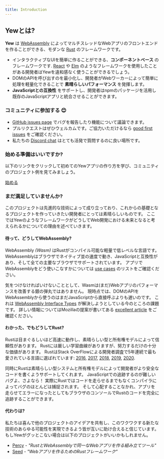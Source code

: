 ```yaml
---
title: Introduction
---
```


## Yewとは?

**Yew** は [WebAssembly](https://webassembly.org/) によってマルチスレッドなWebアプリのフロントエンドを作ることができる、モダンな [Rust](https://www.rust-lang.org/) のフレームワークです。

* インタラクティブなUIを簡単に作ることができる、**コンポーネントベース** のフレームワークです. [React](https://reactjs.org/) や [Elm](https://elm-lang.org/) のようなフレームワークを使用したことがある開発者はYewを違和感なく使うことができるでしょう。
* DOMのAPIを呼び出すのを最小化し、開発者がWebワーカーによって簡単に処理を軽量化できることで **素晴らしいパフォーマンス** を発揮します。
* **JavaScriptとの互換性** をサポートし、開発者はnpmのパッケージを活用し既存のJavaScriptアプリと統合させることができます。

### コミュニティに参加する 😊

* [GitHub issues page](https://github.com/yewstack/yew/issues) でバグを報告したり機能について議論できます。
* プルリクエストはぜひウェルカムです。ご協力いただけるなら [good first issues](https://github.com/yewstack/yew/issues?q=is%3Aopen+is%3Aissue+label%3A%22good+first+issue%22) をご確認ください。
* 私たちの [Discord chat](https://discord.gg/VQck8X4) はとても活発で質問するのに良い場所です。

### 始める準備はいいですか?

以下のリンクをクリックして初めてのYewアプリの作り方を学び、コミュニティのプロジェクト例を見てみましょう。

[始める](getting-started/project-setup.mdx)

### まだ満足していませんか?

このプロジェクトは先進的な技術によって成り立っており、これからの基礎となるプロジェクトを作っていきたい開発者にとっては素晴らしいものです。
ここではYewのようなフレームワークがどうしてWeb開発における未来となると考えられるかについての理由を述べていきます。

#### 待って、どうしてWebAssembly?

WebAssembly _\(Wasm\)_ はRustがコンパイル可能な軽量で低レベルな言語です。
WebAssemblyはブラウザでネイティブ並の速度で動き、JavaScriptと互換性があり、そして全ての主要なブラウザでサポートされています。
アプリでWebAssemblyをどう使いこなすかについては [use cases](https://webassembly.org/docs/use-cases/) のリストをご確認ください。

気をつけなければいけないこととして、Wasmは\(まだ\)Webアプリのパフォーマンスを改善する銀の弾丸ではありません。
現時点では、DOMのAPIをWebAssemblyから使うのはまだJavaScriptから直接呼ぶよりも遅いのです。
これは [WebAssembly Interface Types](https://github.com/WebAssembly/interface-types/blob/master/proposals/interface-types/Explainer.md) が解決しようとしている今のところの課題です。
詳しい情報についてはMozillaの提案が書いてある [excellent article](https://hacks.mozilla.org/2019/08/webassembly-interface-types/)
をご確認ください。

#### わかった、でもどうしてRust?

Rustは目まぐるしいほど高速に動作し、素晴らしい型と所有権モデルによって信頼性があります。
Rustには厳しい学習曲線がありますが、努力するだけの十分な価値があります。
RustはStack OverFlowによる開発者調査で5年連続で最も愛されている言語に選ばれています:
[2016](https://insights.stackoverflow.com/survey/2016#technology-most-loved-dreaded-and-wanted), 
[2017](https://insights.stackoverflow.com/survey/2017#most-loved-dreaded-and-wanted), 
[2018](https://insights.stackoverflow.com/survey/2018#technology-_-most-loved-dreaded-and-wanted-languages), 
[2019](https://insights.stackoverflow.com/survey/2019#technology-_-most-loved-dreaded-and-wanted-languages), 
[2020](https://insights.stackoverflow.com/survey/2020#most-loved-dreaded-and-wanted).

同時にRustは素晴らしい型システムと所有権モデルによって開発者がより安全なコードを書くようサポートしてくれます。
JavaScriptでの追跡するのが難しいバグよ、さよなら！
実際にRustではコードを走らせるまでもなくコンパイラによってバグのほとんどは捕捉されます。
そして心配することなかれ、アプリを走らせてエラーになったとしてもブラウザのコンソールでRustのコードを完全に追跡することができます。

#### 代わりは?

私たちは喜んで他のプロジェクトのアイデアを共有し、このワクワクする新たな技術のあらゆる可能性を実現できるよう皆が互いに助け合えると信じています。
もしYewがグッとこない場合は以下のプロジェクトがいいかもしれません。

* [Percy](https://github.com/chinedufn/percy) - _"RustとWebAssemblyで同一なWebアプリを作る組み立てツール"_
* [Seed](https://github.com/seed-rs/seed) - _"Webアプリを作るためのRustフレームワーク"_
